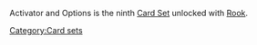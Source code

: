 Activator and Options is the ninth [[Card Sets|Card Set]] unlocked with [[Rook]].
[[Category:Card sets]]